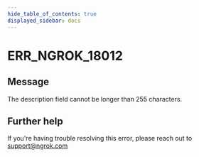```yaml
---
hide_table_of_contents: true
displayed_sidebar: docs
---
```



# ERR_NGROK_18012

## Message

The description field cannot be longer than 255 characters.

<ErrorDetails error="err_ngrok_18012" />

## Further help

If you're having trouble resolving this error, please reach out to [support@ngrok.com](mailto:support@ngrok.com?subject=Help%20with%20ERR_NGROK_18012)
